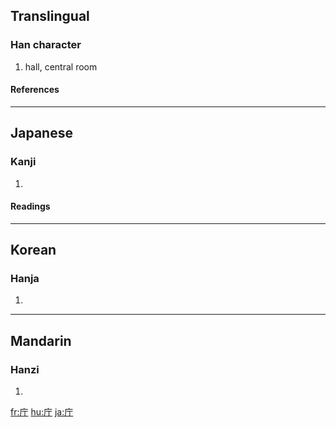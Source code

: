 {{see|廳}}

==Translingual==
===Han character===
{{Han char|rn=53|rad=广|as=02|sn=5|four=|canj=戈一弓 (IMN)}}
# hall, central room
====References====
{{Han ref|kx=0343.070|dkj=09223|dj=0652.160|hdz=20872.070|uh=5E81|ud=24193}}
----
==Japanese==
===Kanji===
{{ja-kanji|grade=|rs=广02}}
# {{defn|Japanese}} 
====Readings====
{{ja-readings|on=[[ちょう]] (chō), [[てい]] (tei)|kun=[[やくしょ]] (yakusho)}}
----
==Korean==
===Hanja===
{{ko-hanja|hangeul=청|rv=cheong|mr=ch'ŏng}}
# {{defn|Korean}}
----
==Mandarin==
===Hanzi===
{{cmn-hanzi|pin=[[tīng]] (ting1)|wg=t'ing<sup>1</sup>}}
# {{defn|Mandarin}}

[[fr:庁]]
[[hu:庁]]
[[ja:庁]]